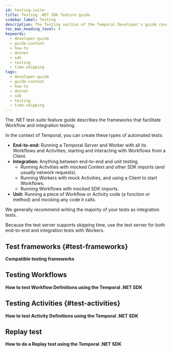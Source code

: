 ```yaml
---
id: testing-suite
title: Testing .NET SDK feature guide
sidebar_label: Testing
description: The Testing section of the Temporal Developer's guide covers the many ways to test the state of your Temporal Application; that is, ways to view which Workflow Executions are tracked by the Platform and the state of any given Workflow Execution, either currently or at points of an execution.
toc_max_heading_level: 4
keywords:
  - developer-guide
  - guide-context
  - how-to
  - dotnet
  - sdk
  - testing
  - time-skipping
tags:
  - developer-guide
  - guide-context
  - how-to
  - dotnet
  - sdk
  - testing
  - time-skipping
---
```


The .NET test-suite feature guide describes the frameworks that facilitate Workflow and integration testing.

In the context of Temporal, you can create these types of automated tests:

- **End-to-end:** Running a Temporal Server and Worker with all its Workflows and Activities; starting and interacting with Workflows from a Client.
- **Integration:** Anything between end-to-end and unit testing.
  - Running Activities with mocked Context and other SDK imports (and usually network requests).
  - Running Workers with mock Activities, and using a Client to start Workflows.
  - Running Workflows with mocked SDK imports.
- **Unit:** Running a piece of Workflow or Activity code (a function or method) and mocking any code it calls.

We generally recommend writing the majority of your tests as integration tests.

Because the test server supports skipping time, use the test server for both end-to-end and integration tests with Workers.

## Test frameworks {#test-frameworks}

**Compatible testing frameworks**

<!-- CONTENT-->

## Testing Workflows

**How to test Workflow Definitions using the Temporal .NET SDK**

<!-- CONTENT-->

## Testing Activities {#test-activities}

**How to test Activity Definitions using the Temporal .NET SDK**

<!-- CONTENT-->

## Replay test

**How to do a Replay test using the Temporal .NET SDK**

<!-- CONTENT-->
